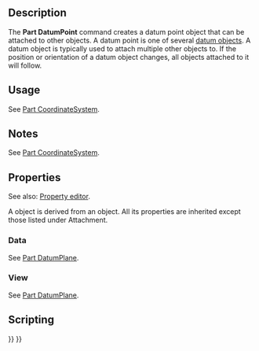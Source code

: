 <languages/>
<translate>

<!--T:1-->
{{Docnav
|[[Part_DatumLine|Part DatumLine]]
|[[Std_Group|Group]]
|[[Std_Base|Std Base]]
|IconL=Part_DatumLine.svg
|IconR=Std_Group.svg
|IconC=Freecad.svg
}}

<!--T:2-->
{{GuiCommand
|Name=Part DatumPoint
|Workbenches=All
|Version=1.1
|SeeAlso=[[Part_CoordinateSystem|Part CoordinateSystem]], [[Part_DatumPlane|Part DatumPlane]], [[Part_DatumLine|Part DatumLine]]
}}

== Description == <!--T:3-->

<!--T:4-->
The '''Part DatumPoint''' command creates a datum point object that can be attached to other objects. A datum point is one of several [[Std_Base#Part_Datums|datum objects]]. A datum object is typically used to attach multiple other objects to. If the position or orientation of a datum object changes, all objects attached to it will follow.

== Usage == <!--T:5-->

<!--T:6-->
See [[Part_CoordinateSystem#Usage|Part CoordinateSystem]].

== Notes == <!--T:7-->

<!--T:8-->
See [[Part_CoordinateSystem#Notes|Part CoordinateSystem]].

== Properties == <!--T:9-->

<!--T:10-->
See also: [[Property_editor|Property editor]].

<!--T:11-->
A {{Incode|Part::DatumPoint}} object is derived from an {{Incode|App::Point}} object. All its properties are inherited except those listed under Attachment.

=== Data === <!--T:12-->

<!--T:13-->
See [[Part_DatumPlane#Data|Part DatumPlane]].

=== View === <!--T:14-->

<!--T:15-->
See [[Part_DatumPlane#View|Part DatumPlane]].

== Scripting == <!--T:16-->

<!--T:17-->
{{Code|code=
import FreeCAD as App

<!--T:18-->
doc = App.newDocument()
obj = doc.addObject("Part::DatumPoint", "DatumPoint")
doc.recompute()
}}


<!--T:19-->
{{Docnav
|[[Part_DatumLine|Part DatumLine]]
|[[Std_Group|Group]]
|[[Std_Base|Std Base]]
|IconL=Part_DatumLine.svg
|IconR=Std_Group.svg
|IconC=Freecad.svg
}}

</translate>
{{Std_Base_navi{{#translation:}}}}
{{Userdocnavi{{#translation:}}}}
